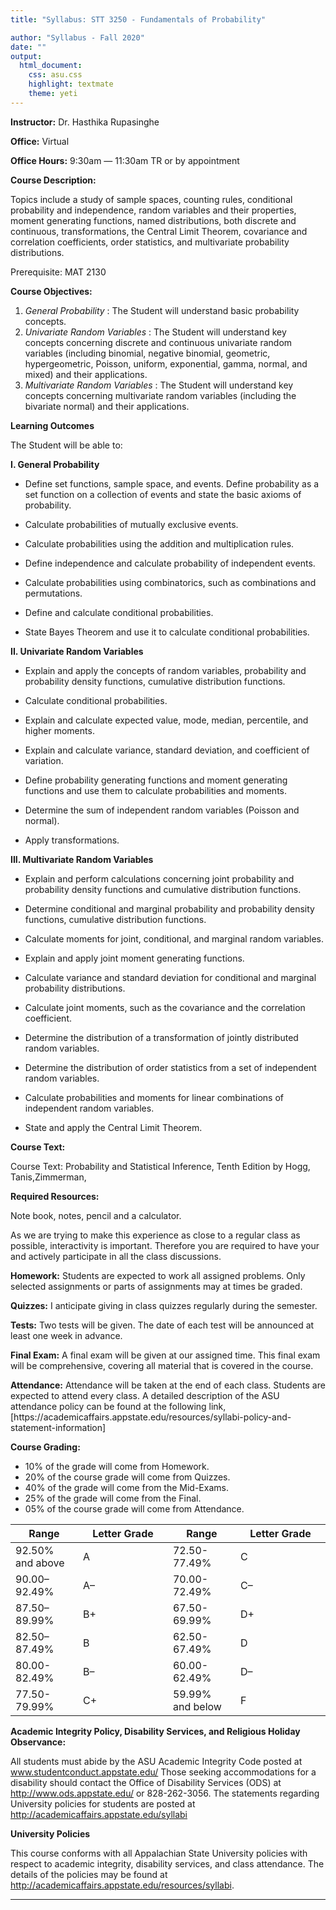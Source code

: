 ```yaml
---
title: "Syllabus: STT 3250 - Fundamentals of Probability"

author: "Syllabus - Fall 2020"
date: ""
output:
  html_document:
    css: asu.css
    highlight: textmate
    theme: yeti
---
```


**Instructor:**  Dr. Hasthika Rupasinghe

**Office:** Virtual  

**Office Hours:** 9:30am --- 11:30am TR or by appointment

<!--Questions related to the class should be addressed with the [piazza account for STT 3851](https://piazza.com/appstate/spring2018/stat3851/home).-->


**Course Description:**  

Topics include a study of sample spaces, counting rules, conditional probability and independence, random
variables and their properties, moment generating functions, named distributions, both discrete and continuous,
transformations, the Central Limit Theorem, covariance and correlation coefficients, order statistics, and
multivariate probability distributions. 

Prerequisite: MAT 2130

**Course Objectives:**

1.  *General Probability* : The Student will understand basic probability concepts.
2.  *Univariate Random Variables* : The Student will understand key concepts concerning discrete and
continuous univariate random variables (including binomial, negative binomial, geometric,
hypergeometric, Poisson, uniform, exponential, gamma, normal, and mixed) and their applications.
3. *Multivariate Random Variables* : The Student will understand key concepts concerning multivariate random
variables (including the bivariate normal) and their applications.


**Learning Outcomes**

The Student will be able to:


**I. General Probability**

*  Define set functions, sample space, and events. Define probability as a set function on a collection of events
and state the basic axioms of probability.


*  Calculate probabilities of mutually exclusive events.

*  Calculate probabilities using the addition and multiplication rules.

*   Define independence and calculate probability of independent events.

*   Calculate probabilities using combinatorics, such as combinations and permutations.

*   Define and calculate conditional probabilities.

*   State Bayes Theorem and use it to calculate conditional probabilities.


**II. Univariate Random Variables**

*   Explain and apply the concepts of random variables, probability and probability density functions,
cumulative distribution functions.

*   Calculate conditional probabilities.

*   Explain and calculate expected value, mode, median, percentile, and higher moments.

*   Explain and calculate variance, standard deviation, and coefficient of variation.

*   Define probability generating functions and moment generating functions and use them to calculate
probabilities and moments.

*   Determine the sum of independent random variables (Poisson and normal).

*   Apply transformations.


**III. Multivariate Random Variables**

*  Explain and perform calculations concerning joint probability and probability density functions and
cumulative distribution functions.

*   Determine conditional and marginal probability and probability density functions, cumulative distribution
functions.

*   Calculate moments for joint, conditional, and marginal random variables.

* Explain and apply joint moment generating functions.

* Calculate variance and standard deviation for conditional and marginal probability distributions.

* Calculate joint moments, such as the covariance and the correlation coefficient.

* Determine the distribution of a transformation of jointly distributed random variables. 

* Determine the distribution of order statistics from a set of independent random variables.

* Calculate probabilities and moments for linear combinations of independent random variables.

* State and apply the Central Limit Theorem.



**Course Text:**

Course Text: Probability and Statistical Inference, Tenth Edition by Hogg, Tanis,Zimmerman, 

**Required Resources:**

Note book, notes,  pencil and  a calculator.

As we are trying to make this experience as close to a regular class as possible, interactivity is important. Therefore you are required to have your \textbf{video} \textbf{camera} \textbf{on} and actively participate in all the class discussions.

 **Homework:** Students are expected to work all assigned problems. Only selected assignments or parts of
assignments may at times be graded. 

**Quizzes:** I anticipate giving in class quizzes regularly during the semester.
<!--The lowest quiz grade will be
dropped when determining the final grade.-->

**Tests:** Two tests will be given. The date of each test will be announced at least one week in advance.


**Final Exam:** A final exam will be given at our assigned time. This final exam will be comprehensive, covering all
material that is covered in the course. 


**Attendance:** Attendance will be taken  at the end of each class. Students are expected to attend every class. A detailed description of the ASU attendance policy can be found at the following link,
[https://academicaffairs.appstate.edu/resources/syllabi-policy-and-statement-information]

**Course Grading:**

* 10% of the grade will come from Homework.
* 20% of the course grade will come from Quizzes.
* 40% of the grade will come from the Mid-Exams.
* 25% of the grade will come from the Final.
* 05% of the course grade will come from Attendance.

| Range | Letter Grade | Range | Letter Grade | 
|----------------|---------------------|----------------|---------------------|
|  92.50% and above | A | 72.50-77.49% | C  |
| 90.00--92.49% | A– | 70.00-72.49% | C– |
| 87.50--89.99% | B+ | 67.50-69.99% | D+ |
| 82.50--87.49% | B | 62.50-67.49% | D |
| 80.00-82.49% | B– | 60.00-62.49% | D– |
| 77.50-79.99% | C+ | 59.99% and below | F |


**Academic Integrity Policy, Disability Services, and Religious Holiday Observance:** 

All students must abide by the ASU Academic Integrity Code posted at [www.studentconduct.appstate.edu/](www.studentconduct.appstate.edu/) Those seeking accommodations for a disability should contact the Office of Disability Services (ODS) at [http://www.ods.appstate.edu/](http://www.ods.appstate.edu/) or 828-262-3056.
The statements regarding University policies for students are posted at
[http://academicaffairs.appstate.edu/syllabi](http://academicaffairs.appstate.edu/syllabi)






 



**University Policies**

This course conforms with all Appalachian State University policies with respect to academic integrity, disability services, and class attendance.  The details of the policies may be found at <http://academicaffairs.appstate.edu/resources/syllabi>.



***

